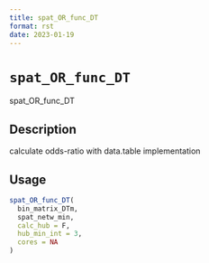 ```yaml
--- 
title: spat_OR_func_DT 
format: rst 
date: 2023-01-19 
--- 
```

# `spat_OR_func_DT`

spat_OR_func_DT


## Description

calculate odds-ratio with data.table implementation


## Usage

```r
spat_OR_func_DT(
  bin_matrix_DTm,
  spat_netw_min,
  calc_hub = F,
  hub_min_int = 3,
  cores = NA
)
```



